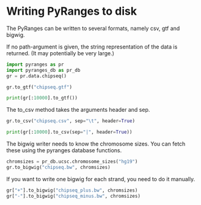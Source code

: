# Writing PyRanges to disk

The PyRanges can be written to several formats, namely csv, gtf and bigwig.

If no path-argument is given, the string representation of the data is returned.
(It may potentially be very large.)

```python
import pyranges as pr
import pyranges_db as pr_db
gr = pr.data.chipseq()

gr.to_gtf("chipseq.gtf")

print(gr[:10000].to_gtf())
```

The to_csv method takes the arguments header and sep.

```python
gr.to_csv("chipseq.csv", sep="\t", header=True)

print(gr[:10000].to_csv(sep="|", header=True))
```

The bigwig writer needs to know the chromosome sizes. You can fetch these using
the pyranges database functions.

```python
chromsizes = pr_db.ucsc.chromosome_sizes("hg19")
gr.to_bigwig("chipseq.bw", chromsizes)
```

If you want to write one bigwig for each strand, you need to do it manually.

```python
gr["+"].to_bigwig("chipseq_plus.bw", chromsizes)
gr["-"].to_bigwig("chipseq_minus.bw", chromsizes)
```
